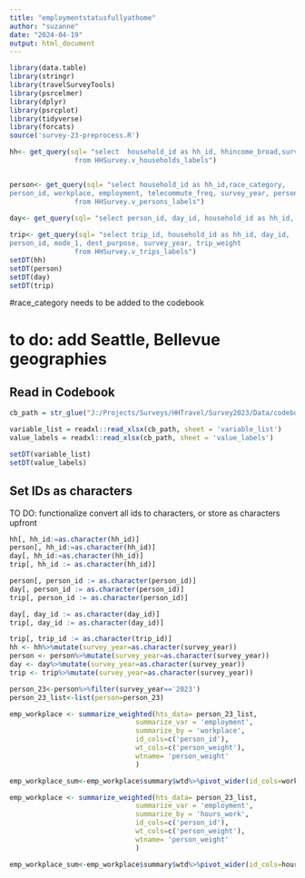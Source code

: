 ```yaml
---
title: "employmentstatusfullyathome"
author: "suzanne"
date: "2024-04-19"
output: html_document
---
```


```r
library(data.table)
library(stringr)
library(travelSurveyTools)
library(psrcelmer)
library(dplyr)
library(psrcplot)
library(tidyverse)
library(forcats)
source('survey-23-preprocess.R')
```


```r
hh<- get_query(sql= "select  household_id as hh_id, hhincome_broad,survey_year, hh_weight
                from HHSurvey.v_households_labels")


person<- get_query(sql= "select household_id as hh_id,race_category,
person_id, workplace, employment, telecommute_freq, survey_year, person_weight, gender, age,hours_work, industry,office_available, commute_freq 
                from HHSurvey.v_persons_labels")
                
day<- get_query(sql= "select person_id, day_id, household_id as hh_id, telework_time, day_weight , survey_year from HHSurvey.v_days_labels")

trip<- get_query(sql= "select trip_id, household_id as hh_id, day_id,
person_id, mode_1, dest_purpose, survey_year, trip_weight 
                from HHSurvey.v_trips_labels")
setDT(hh)
setDT(person)
setDT(day)
setDT(trip)
```
#race_category needs to be added to the codebook

# to do: add Seattle, Bellevue geographies

## Read in Codebook
```r
cb_path = str_glue("J:/Projects/Surveys/HHTravel/Survey2023/Data/codebook/PSRC_Combined_Codebook_2023_packagable.xlsx")

variable_list = readxl::read_xlsx(cb_path, sheet = 'variable_list')
value_labels = readxl::read_xlsx(cb_path, sheet = 'value_labels')

setDT(variable_list)
setDT(value_labels)
```

## Set IDs as characters
TO DO: functionalize convert all ids to characters, or store as characters upfront
```r

hh[, hh_id:=as.character(hh_id)]
person[, hh_id:=as.character(hh_id)]
day[, hh_id:=as.character(hh_id)]
trip[, hh_id := as.character(hh_id)]

person[, person_id := as.character(person_id)]
day[, person_id := as.character(person_id)]
trip[, person_id := as.character(person_id)]

day[, day_id := as.character(day_id)]
trip[, day_id := as.character(day_id)]

trip[, trip_id := as.character(trip_id)]
hh <- hh%>%mutate(survey_year=as.character(survey_year))
person <- person%>%mutate(survey_year=as.character(survey_year))
day <- day%>%mutate(survey_year=as.character(survey_year))
trip <- trip%>%mutate(survey_year=as.character(survey_year))
```

```r
person_23<-person%>%filter(survey_year=='2023')
person_23_list<-list(person=person_23)
```

```r


emp_workplace <- summarize_weighted(hts_data= person_23_list,
                               summarize_var = 'employment',
                               summarize_by = 'workplace',
                               id_cols=c('person_id'),
                               wt_cols=c('person_weight'),
                               wtname= 'person_weight'
                               )

```

```r
emp_workplace_sum<-emp_workplace$summary$wtd%>%pivot_wider(id_cols=workplace, names_from=employment, values_from=est )
```


```r


emp_workplace <- summarize_weighted(hts_data= person_23_list,
                               summarize_var = 'employment',
                               summarize_by = 'hours_work',
                               id_cols=c('person_id'),
                               wt_cols=c('person_weight'),
                               wtname= 'person_weight'
                               )

```

```r
emp_workplace_sum<-emp_workplace$summary$wtd%>%pivot_wider(id_cols=hours_work, names_from=employment, values_from=est )
```
